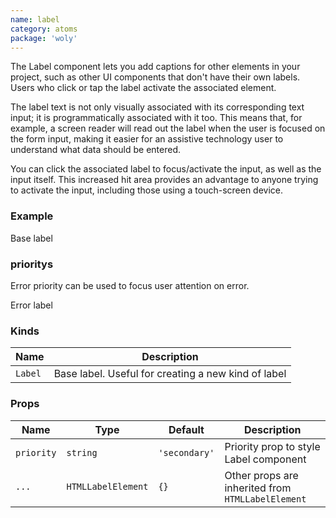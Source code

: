 ```yaml
---
name: label
category: atoms
package: 'woly'
---
```



The Label component lets you add captions for other elements in your project, such as other UI components that don't have their own labels.
Users who click or tap the label activate the associated element.

The label text is not only visually associated with its corresponding text input;
it is programmatically associated with it too.
This means that, for example, a screen reader will read out the label when the user is focused on the form input,
making it easier for an assistive technology user to understand what data should be entered.

You can click the associated label to focus/activate the input, as well as the input itself.
This increased hit area provides an advantage to anyone trying to activate the input, including those using a touch-screen device.

### Example

<Playground>
  <Label priority="secondary">Base label</Label>
</Playground>

### prioritys

Error priority can be used to focus user attention on error.

<Playground>
  <Label priority="danger">Error label</Label>
</Playground>

### Kinds

| Name    | Description                                         |
| ------- | --------------------------------------------------- |
| `Label` | Base label. Useful for creating a new kind of label |

### Props

| Name       | Type               | Default       | Description                                       |
| ---------- | ------------------ | ------------- | ------------------------------------------------- |
| `priority` | `string`           | `'secondary'` | Priority prop to style Label component            |
| `...`      | `HTMLLabelElement` | `{}`          | Other props are inherited from `HTMLLabelElement` |
